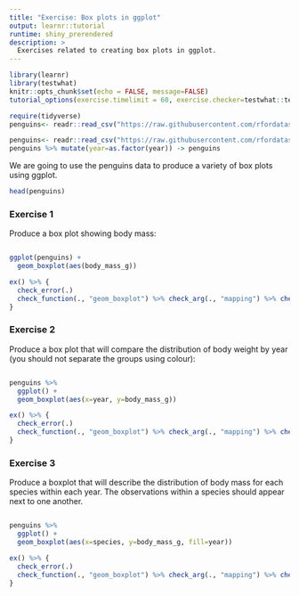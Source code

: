 ```yaml
---
title: "Exercise: Box plots in ggplot"
output: learnr::tutorial
runtime: shiny_prerendered
description: >
  Exercises related to creating box plots in ggplot.
---
```


```r
library(learnr)
library(testwhat)
knitr::opts_chunk$set(echo = FALSE, message=FALSE)
tutorial_options(exercise.timelimit = 60, exercise.checker=testwhat::testwhat_learnr)

require(tidyverse)
penguins<- readr::read_csv("https://raw.githubusercontent.com/rfordatascience/tidytuesday/master/data/2020/2020-07-28/penguins.csv")
```

```r

penguins<- readr::read_csv("https://raw.githubusercontent.com/rfordatascience/tidytuesday/master/data/2020/2020-07-28/penguins.csv")
penguins %>% mutate(year=as.factor(year)) -> penguins

```

We are going to use the penguins data to produce a variety of box plots using ggplot.

```r
head(penguins)

```

### Exercise 1

Produce a box plot showing body mass:

```r



```

```r
ggplot(penguins) +
  geom_boxplot(aes(body_mass_g))
```


```r

ex() %>% {
  check_error(.)
  check_function(., "geom_boxplot") %>% check_arg(., "mapping") %>% check_equal(.)
}
```

### Exercise 2

Produce a box plot that will compare the distribution of body weight by year (you should not separate the groups using colour): 

```r


```

```r
penguins %>%
  ggplot() + 
  geom_boxplot(aes(x=year, y=body_mass_g))

```

```r
ex() %>% {
  check_error(.)
  check_function(., "geom_boxplot") %>% check_arg(., "mapping") %>% check_equal(.)
}
```

### Exercise 3

Produce a boxplot that will describe the distribution of body mass for each species within each year. The observations within a species should appear next to one another.

```r


```

```r

penguins %>%
  ggplot() + 
  geom_boxplot(aes(x=species, y=body_mass_g, fill=year))


```

```r
ex() %>% {
  check_error(.)
  check_function(., "geom_boxplot") %>% check_arg(., "mapping") %>% check_equal(.)
}
```
